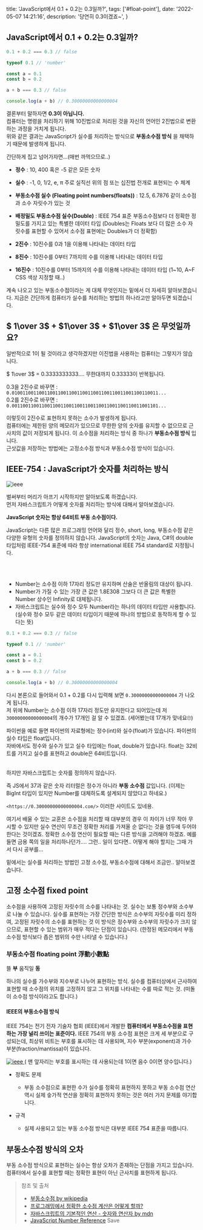   title: 'JavaScript에서 0.1 + 0.2는 0.3일까?',
  tags: ['#float-point'],
  date: '2022-05-07 14:21:16',
  description: '당연히 0.3이겠죠~',
}

## JavaScript에서 0.1 + 0.2는 0.3일까?

```js
0.1 + 0.2 === 0.3 // false

typeof 0.1 // 'number'

const a = 0.1
const b = 0.2

a + b === 0.3 // false

console.log(a + b) // 0.30000000000000004
```

결론부터 말하자면 **0.3이 아닙니다.**  
컴퓨터는 명령을 처리하기 위해 10진법으로 처리된 것을 자신의 언어인 2진법으로 변환하는 과정을 거치게 됩니다.  
위와 같은 결과는 JavaScript가 실수를 처리하는 방식으로 **부동소수점 방식** 을 채택하기 때문에 발생하게 됩니다.

간단하게 집고 넘어가자면...(매번 까먹으므로..)

- **정수** : 10, 400 혹은 -5 같은 모든 숫자
- **실수** : -1, 0, 1/2, e, π 주로 실직선 위의 점 또는 십진법 전개로 표현되는 수 체계
- **부동소수점 실수 (Floating point numbers(floats))** : 12.5, 6.7876 같이 소수점과 소수 자릿수가 있는 것
- **배정밀도 부동소수점 실수(Double)** : IEEE 754 표준 부동소수점보다 더 정확한 정밀도를 가지고 있는 특별한 데이터 타입
  (Doubles는 Floats 보다 더 많은 소수 자릿수를 표현할 수 있어서 소수점 표현에는 Doubles가 더 정확함)

- **2진수** : 10진수를 0과 1을 이용해 나타내는 데이터 타입
- **8진수** : 10진수를 0부터 7까지의 수를 이용해 나타내는 데이터 타입
- **16진수** : 10진수를 0부터 15까지의 수를 이용해 나타내는 데이터 타입 (1~10, A~F CSS 색상 지정할 때..)

계속 나오고 있는 부동소수점이라는 게 대체 무엇인지는 밑에서 더 자세히 알아보겠습니다. 지금은 간단하게 컴퓨터가 실수를 처리하는 방법의 하나라고만 알아두면 되겠습니다.

## $ 1\over 3$ + $1\over 3$ + $1\over 3$ 은 무엇일까요?

일반적으로 1이 될 것이라고 생각하겠지만 이진법을 사용하는 컴퓨터는 그렇지가 않습니다.

$ 1\over 3$ = 0.3333333333.... 무한대까지 0.33333이 반복됩니다.

0.3을 2진수로 바꾸면 : `0.010011001100110011001100110011001100110011001100110011...`  
0.2를 2진수로 바꾸면 : `0.001100110011001100110011001100110011001100110011001101...`

이렇듯이 2진수로 표현하지 못하는 소수가 발생하게 됩니다.  
컴퓨터에는 제한된 양의 메모리가 있으므로 무한한 양의 숫자를 유지할 수 없으므로 근사치의 값이 저장되게 됩니다. 이 소수점을 처리하는 방식 중 하나가 **부동소수점 방식** 입니다.  
근삿값을 저장하는 방법에는 고정소수점 방식과 부동소수점 방식이 있습니다.

## IEEE-754 : JavaScript가 숫자를 처리하는 방식

<img
  src="https://media4.giphy.com/media/WRQBXSCnEFJIuxktnw/giphy.gif?cid=790b7611dba86eba46419305033df80ca327b0d1889a37b0&rid=giphy.gif&ct=g"
  alt="ieee"
/>

벌써부터 머리가 아프기 시작하지만 알아보도록 하겠습니다.  
먼저 자바스크립트가 어떻게 숫자를 처리하는 방식에 대해서 알아보겠습니다.

**JavaScript 숫자는 항상 64비트 부동 소수점이다.**

JavaScript는 다른 많은 프로그래밍 언어와 달리 정수, short, long, 부동소수점 같은 다양한 유형의 숫자를 정의하지 않습니다.
JavaScript의 숫자는 Java, C#의 double 타입처럼 IEEE-754 표준에 따라 항상 international IEEE 754 standard로 지정됩니다.

<br />
<br />

- Number는 소수점 이하 17자리 정도만 유지하며 산술은 반올림의 대상이 됩니다.
- Number가 가질 수 있는 가장 큰 값은 1.8E308 그보다 더 큰 값은 특별한 Number 상수인 Infinity로 대체됩니다.
- 자바스크립트는 실수와 정수 모두 Number라는 하나의 데이터 타입만 사용합니다. (실수와 정수 모두 같은 데이터 타입이기 때문에 하나의 방법으로 동작하게 할 수 있다는 뜻)

```js
0.1 + 0.2 === 0.3 // false

typeof 0.1 // 'number'

const a = 0.1
const b = 0.2

a + b === 0.3 // false

console.log(a + b) // 0.30000000000000004
```

다시 본론으로 들어와서 0.1 + 0.2를 다시 입력해 보면 `0.30000000000000004` 가 나오게 됩니다.  
저 위에 Number는 소수점 이하 17자리 정도만 유지한다고 되어있는데 저 `30000000000000004`의 개수가 17개인 걸 알 수 있겠죠. (세어봤는데 17개가 맞네요🙄)

파이썬을 예로 들면 파이썬의 자료형에는 정수(int)와 실수(float)가 있습니다. 파이썬의 실수 타입은 float입니다.  
자바에서도 정수와 실수가 있고 실수 타입에는 float, double가 있습니다. float는 32비트를 가지고 실수를 표현하고 double은 64비트입니다.

<br />
하지만 자바스크립트는 숫자를 정의하지 않습니다.

즉 JS에서 37과 같은 숫자 리터럴은 정수가 아니라 **부동 소수점** 값입니다. (이제는 BigInt 타입이 있지만 Number를 대체하도록 설계되지 않았다고 하네요.)

`<https://0.30000000000000004.com/>` 이러한 사이트도 있네용.

여기서 배울 수 있는 교훈은
소수점을 처리할 때 대부분의 경우 이 차이가 너무 작아 무시할 수 있지만 실수 연산이 무조건 정확한 처리를 가져올 순 없다는 것을 염두에 두어야 한다는 것이겠죠.
정확한 소수점 연산이 필요할 때는 다른 방식을 고려해야 하겠죠. 예를 들면 금용 쪽의 일을 처리하나던가.... 그런.. 일이 있다면.. 어떻게 해야 할지는 그때 가서 다시 공부를...

밑에서는 실수를 처리하는 방법인 고정 소수점, 부동소수점에 대해서 조금만.. 알아보겠습니다.

## 고정 소수점 fixed point

소수점을 사용하여 고정된 자릿수의 소수를 나타내는 것.
실수는 보통 정수부와 소수부로 나눌 수 있습니다. 실수를 표현하는 가장 간단한 방식은 소수부의 자릿수를 미리 정하여, 고정된 자릿수의 소수를 표현하는 것
이 방식은 정수부와 소수부의 자릿수가 크지 않으므로, 표현할 수 있는 범위가 매우 적다는 단점이 있습니다. (한정된 메모리에서 부동소수점 방식보다 좁은 범위의 수만 나타낼 수 있습니다.)

### 부동소수점 floating point 浮動小數點

뜰 **부**
움직일 **동**

하나의 실수를 가수부와 지수부로 나누어 표현하는 방식.
실수를 컴퓨터상에서 근사하여 표현할 때 소수점의 위치를 고정하지 않고 그 위치를 나타내는 수를 따로 적는 것. (떠돌이 소수점 방식이라고도 합니다.)

#### IEEE의 부동소수점 방식

IEEE 754는 전기 전자 기술자 협회 (IEEE)에서 개발한 **컴퓨터에서 부동소수점을 표현하는 가장 널리 쓰이는 표준이다.**
IEEE 754의 부동 소수점 표현은 크게 세 부분으로 구성되는데, 최상위 비트는 부호를 표시하는 데 사용되며, 지수 부분(exponent)과 가수 부분(fraction/mantissa)이 있습니다.

<a href="https://commons.wikimedia.org/wiki/File:General_floating_point_ko.svg" target="_blank">
  <img
    src="https://upload.wikimedia.org/wikipedia/commons/thumb/8/88/General_floating_point_ko.svg/750px-General_floating_point_ko.svg.png?20130725074047"
    alt="ieee"
  />
</a>
( 맨 앞자리는 부호를 표시하는 데 사용되는데 1이면 음수 0이면 양수입니다.)

- 정확도 문제

  - 부동 소수점으로 표현한 수가 실수를 정확히 표현하지 못하고 부동 소수점 연산 역시 실제 숳가적 연산을 정확히 표현하지 못하는 것은 여러 가지 문제를 야기합니다.

- 규격
  - 실제 사용되고 있는 부동 소수점 방식은 대부분 IEEE 754 표준을 따릅니다.

## 부동소수점 방식의 오차

부동 소수점 방식으로 표현하는 실수는 항상 오차가 존재하는 단점을 가지고 있습니다. 컴퓨터에서 실수를 표현할 때는 정확한 표현이 아닌 근사치를 표현하게 됩니다.

> 참조 및 출처
>
> - [부동소수점 by wikipedia](https://ko.wikipedia.org/wiki/%EB%B6%80%EB%8F%99%EC%86%8C%EC%88%98%EC%A0%90#IEEE%EC%9D%98_%EB%B6%80%EB%8F%99%EC%86%8C%EC%88%98%EC%A0%90_%EB%B0%A9%EC%8B%9D)
> - [프로그래밍에서 정확한 소수점 계산은 어떻게 할까?](https://medium.com/@pranne1224/%ED%94%84%EB%A1%9C%EA%B7%B8%EB%9E%98%EB%B0%8D%EC%97%90%EC%84%9C-%EC%A0%95%ED%99%95%ED%95%9C-%EC%86%8C%EC%88%98%EC%A0%90-%EA%B3%84%EC%82%B0%EC%9D%80-%EC%96%B4%EB%96%BB%EA%B2%8C-%ED%95%A0%EA%B9%8C-2a61fa60e002)
> - [자바스크립트의 기본적인 연산 - 숫자와 연산자 by mdn](https://developer.mozilla.org/ko/docs/Learn/JavaScript/First_steps/Math)
> - [JavaScript Number Reference](https://www.w3schools.com/jsref/jsref_obj_number.asp)
>   Save
